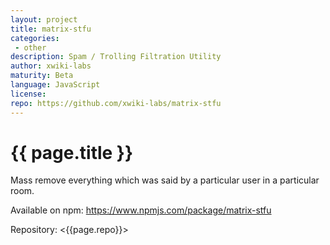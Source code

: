 ```yaml
---
layout: project
title: matrix-stfu
categories: 
 - other
description: Spam / Trolling Filtration Utility
author: xwiki-labs
maturity: Beta
language: JavaScript
license: 
repo: https://github.com/xwiki-labs/matrix-stfu
---
```


# {{ page.title }}
Mass remove everything which was said by a particular user in a particular room.

Available on npm: <https://www.npmjs.com/package/matrix-stfu>

Repository: <{{page.repo}}>
